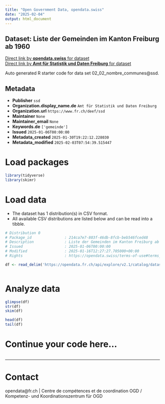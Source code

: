 ```yaml
---
title: "Open Government Data, opendata.swiss"
date: "2025-02-04"
output: html_document
---
```


## Dataset: Liste der Gemeinden im Kanton Freiburg ab 1960



[Direct link by **opendata.swiss** for dataset](https://opendata.swiss/de/dataset/liste-der-gemeinden-im-kanton-freiburg-ab-1960)<br>
[Direct link by **Amt für Statistik und Daten Freiburg** for dataset](https://opendata.fr.ch/explore/dataset/02_02_nombre_communes/)

Auto generated R starter code for data set 02_02_nombre_communes@ssd.

## Metadata

- **Publisher** `ssd`
- **Organization.display_name.de** `Amt für Statistik und Daten Freiburg`
- **Organization.url** `https://www.fr.ch/deef/ssd`
- **Maintainer** `None`
- **Maintainer_email** `None`
- **Keywords.de** `['gemeinde']`
- **Issued** `2025-01-06T00:00:00`
- **Metadata_created** `2025-01-30T19:22:12.228030`
- **Metadata_modified** `2025-02-03T07:54:39.515447`


# Load packages

```r

library(tidyverse)
library(skimr)

```

# Load data

-   The dataset has 1 distribution(s) in CSV format.
-   All available CSV distributions are listed below and can be read into a tibble.

```r

# Distribution 0
# Package_id               : 214ca7e7-803f-46db-8fcb-beb546fced48
# Description              : Liste der Gemeinden im Kanton Freiburg ab 1960 (csv)
# Issued                   : 2025-01-06T00:00:00
# Modified                 : 2025-01-16T12:27:27.705000+00:00
# Rights                   : https://opendata.swiss/terms-of-use#terms_by

df <- read_delim('https://opendata.fr.ch/api/explore/v2.1/catalog/datasets/02_02_nombre_communes/exports/csv?use_labels=true')



```

# Analyze data

```r

glimpse(df)
str(df)
skim(df)

head(df)
tail(df)

```

# Continue your code here...

```r

```

------------------------------------------------------------------------

# Contact

opendata@fr.ch | Centre de compétences et de coordination OGD / Kompetenz- und Koordinationszentrum für OGD
